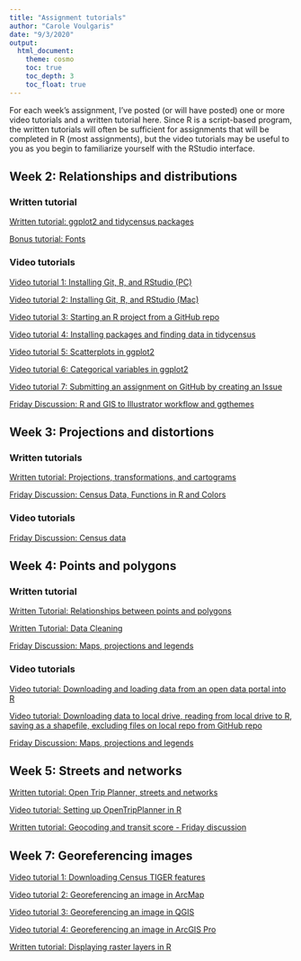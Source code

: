 ---
title: "Assignment tutorials"
author: "Carole Voulgaris"
date: "9/3/2020"
output: 
  html_document:
    theme: cosmo
    toc: true
    toc_depth: 3
    toc_float: true
---

For each week's assignment, I've posted (or will have posted) one or more video tutorials and a written tutorial here. Since R is a script-based program, the written tutorials will often be sufficient for assignments that will be completed in R (most assignments), but the video tutorials may be useful to you as you begin to familiarize yourself with the RStudio interface.

## Week 2: Relationships and distributions

### Written tutorial

[Written tutorial: ggplot2 and tidycensus packages](https://vis-2129-f2020.github.io/tutorials/Week2){target="_blank"}

[Bonus tutorial: Fonts](https://vis-2129-f2020.github.io/tutorials/fonts){target="_blank"}

### Video tutorials

[Video tutorial 1: Installing Git, R, and RStudio (PC)](https://harvard.zoom.us/rec/share/5tZOLbb612BOHJ3g1xz2X_9-Jb7LT6a80HdP__BfxEvMfboEVuMLawEevGOMkjGY){target="_blank"}

[Video tutorial 2: Installing Git, R, and RStudio (Mac)](https://harvard.zoom.us/rec/share/3fJfJaDXqUZOcq_ctVDTB7QdGoOmeaa803AYq_ZczhmRAfNlvwCqkZXzZAyU5x01?startTime=1597759465000){target="_blank"}

[Video tutorial 3: Starting an R project from a GitHub repo](https://harvard.zoom.us/rec/play/6ZZ8f-ypqzs3G9DHtwSDBvN-W42_Kv2s1iEe-PZfz0u2BnYHMAKnbrUTMOFMF5vL7wloYpfsmqy2CQhB?startTime=1597255620000){target="_blank"}

[Video tutorial 4: Installing packages and finding data in tidycensus](https://harvard.zoom.us/rec/play/uMF7dbyhrjs3S4bH4wSDV_ArW43pf_is0SIe8_IJyUy0AXUCMFWnNLRGZBnHvZlAASFiVk9BmR0M0-Y){target="_blank"}

[Video tutorial 5: Scatterplots in ggplot2](https://harvard.zoom.us/rec/share/QN48XemtFrumI1uqufxZ_PrbCXt92W509cyRgLMm3L1DQpXe3PY0bwCvis-XS-L6.6fG7OvcnDY1-BFDf?startTime=1599599753000){target="_blank"}

[Video tutorial 6: Categorical variables in ggplot2](https://harvard.zoom.us/rec/share/o5BX92IHpqNkxAHAupag22xGJAYSf9jK2JXAjGTARkxrBPvEbrI6cWQeVyUhP1Km.-GZ39wGpnAr_j-m8?startTime=1599601247000){target="_blank"}

[Video tutorial 7: Submitting an assignment on GitHub by creating an Issue](https://harvard.zoom.us/rec/share/tPZrKoHv3HhJSNLr5HjhWpQ6JLiiaaa80XMWrqAMzEasqM6unaAPJGYp0hGlENNg?startTime=1598978835000){target="_blank"}

[Friday Discussion: R and GIS to Illustrator workflow and ggthemes](https://harvard.zoom.us/rec/share/kRAGjneuqvVZRML2IyO-uQdwhlfqE3sQHHPeTha0ic8tomjRThYuq0fb8EsEWMC3.95xDP7PFoX82VPqp?startTime=1599829600000){target="_blank"}

## Week 3: Projections and distortions

### Written tutorials

[Written tutorial: Projections, transformations, and cartograms](https://vis-2129-f2020.github.io/tutorials/Week3){target="_blank"}

[Friday Discussion: Census Data, Functions in R and Colors](https://vis-2129-f2020.github.io/tutorials/Data_functions_colors){target="_blank"}

### Video tutorials

[Friday Discussion: Census data](https://harvard.zoom.us/rec/share/oYYlEJbSHiCSdBelHqDQxXDswuNq-AiYwCopjGypyqvLM0btAAgl0aEEn2CEZh48.-MDnzAyQEiRyy293?startTime=1600434385000){target="_blank"}


## Week 4: Points and polygons

### Written tutorial

[Written Tutorial: Relationships between points and polygons](https://vis-2129-f2020.github.io/tutorials/Week4){target="_blank"}

[Written Tutorial: Data Cleaning](https://vis-2129-f2020.github.io/tutorials/Data_cleaning){target="_blank"}

[Friday Discussion: Maps, projections and legends](https://vis-2129-f2020.github.io/tutorials/Maps_projections){target="_blank"}

### Video tutorials

[Video tutorial: Downloading and loading data from an open data portal into R](https://harvard.zoom.us/rec/share/bwcxR8_MCa8zDh0Wp07W9v8AF5kTSi3wVre_tbqeQkPP8P19BbgSWese-1NdlxQ.OjMA6BPxeSnwHNQ-?startTime=1600374226000){target="_blank}

[Video tutorial: Downloading data to local drive, reading from local drive to R, saving as a shapefile, excluding files on local repo from GitHub repo](https://harvard.zoom.us/rec/share/3Eq4Vq__fyDd1qNQQecwfTSCZNSrKsc8umI3WvYQdXWZEsWRxhv1jV3buIWdnKry.RqI5IyPZRQQGTIjZ?startTime=1601143321000){target="_blank"}

[Friday Discussion: Maps, projections and legends](https://harvard.zoom.us/rec/share/3fScm-rL-RbRVvKSUYqBQda2RfDgjooJG-K_HmDJKADkn7Qv_bG0bouk38Kfqgkt.5UZP9YuHQgS-2Qwe?startTime=1601039313000){target="_blank"}

## Week 5: Streets and networks

[Written tutorial: Open Trip Planner, streets and networks](https://vis-2129-f2020.github.io/tutorials/Week5){target="_blank"}

[Video tutorial: Setting up OpenTripPlanner in R](https://harvard.zoom.us/rec/share/KEA-_NybJcVA7UiAmLj7HL1yZovtriee7wU9T82sjXJilUnmqpmizYd0Cq7XQHxS.RDoUzPWLM-3KQ8Vx?startTime=1601409079000){target="_blank"}

[Written tutorial: Geocoding and transit score - Friday discussion](https://vis-2129-f2020.github.io/tutorials/Geocoding){target="_blank"}

## Week 7: Georeferencing images

[Video tutorial 1: Downloading Census TIGER features](https://harvard.zoom.us/rec/share/aBJNj2W3bBHIMC6LH2vsUZOlBny03lM3IcNSc0pPCs3Fquz8kaQIchTUkbYItAdM.pZO15jXaKyYj9HIn?startTime=1602525515000){target="_blank"}

[Video tutorial 2: Georeferencing an image in ArcMap](https://harvard.zoom.us/rec/share/7zrQhGm961Oc5PBcL6nuISmrUlubFPllRHUf1ETicgIXSSruNOPoqalimq0S_yGz.LvO_8BBMfmY_54lI?startTime=1602527007000){target="_blank"}

[Video tutorial 3: Georeferencing an image in QGIS](https://harvard.zoom.us/rec/share/jPcx5qb3WRaosdKDWgDjKFgaLMPtkjYkNcyOzGFG7qmIDmg5rJ06IhHuiWo8Kjn_.T-ws0hEG3e1gBrMI?startTime=1602622287000){target="_blank"}

[Video tutorial 4: Georeferencing an image in ArcGIS Pro](https://harvard.zoom.us/rec/share/TruZkY4n-1zoylfrUpbc8MBSSIrW3j07DTqnCHAtLqCUYrl-0ZcM8HCc3K5lGTm2.seGOOjpp0slak0x3?startTime=1602621784000){target="_blank"}

[Written tutorial: Displaying raster layers in R](https://vis-2129-f2020.github.io/tutorials/Week7.html){target="_blank"}

